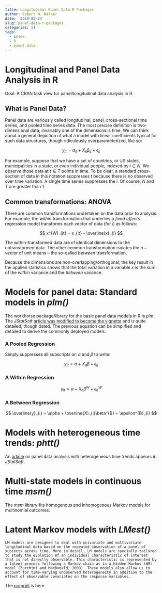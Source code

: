 ```yaml
---
title: Longitudinal Panel Data R Packages
author: Robert W. Walker
date: '2018-02-24'
slug: panel-data-r-packages
categories: []
tags:
  - Essex
  - R
  - panel data
---
```


# Longitudinal and Panel Data Analysis in R

Goal: A CRAN task view for panel/longitudinal data analysis in R.  

## What is Panel Data?

Panel data are variously called longitudinal, panel, cross-sectional time series, and pooled time series data.  The most precise definition is two-dimensional data; invariably one of the dimensions is time.  We can think about a general depiction of what a model with linear coefficients typical for such data structures, though ridiculously overparameterized, like so:

$$ y_{it} = \alpha_{it} + X_{it}\beta_{it} + \epsilon_{it} $$

For example, suppose that we have a set of countries, or US states, municipalities in a state, or even individual people, indexed by $i \in N$.  We observe those data at $t \in T$ points in time.  To be clear, a standard cross-section of data in this notation suppresses $t$ because there is no observed over time variation.  A single time series suppresses the $i$.  Of course, $N$ and $T$ are greater than 1.

## Common transformations: ANOVA

There are common transformations undertaken on the data prior to analysis.  For example, the *within* transformation that underlies a *fixed effects* regression model transforms each vector of data (for $i$) as follows:

$$ x^{W}_{it} = x_{it} - \overline{x}_{i} $$

The within-transformed data are of identical dimensions to the untransformed data.  The other common transformation isolates the $n-vector$ of unit means -- the so-called *between* transformation.

Because the dimensions are non-overlapping/orthogonal; the key result in the applied statistics shows that the total variation in a variable $x$ is the sum of the *within* variance and the *between* variance.

# Models for panel data: Standard models in *plm()*

The workhorse package/library for the basic panel data models in R is *plm*.  The *JStatSoft* [article was modified to become the vignette](https://cran.r-project.org/web/packages/plm/vignettes/plm.pdf) and is quite detailed, though dated.  The previous equation can be simplified and detailed to derive the commonly deployed models.

### A Pooled Regression

Simply suppresses all subscripts on $\alpha$ and $\beta$ to write:

$$ y_{it} = \alpha + X_{it}\beta + \epsilon_{it} $$

### A Within Regression

$$ y_{it} = \alpha + X_{it}\beta^{W} + \epsilon^{W}_{it} $$

### A Between Regression

$$ \overline{y}_{i} = \alpha + \overline{X}_{i}\beta^{B} + \epsilon^{B}_{i} $$

# Models with heterogeneous time trends: *phtt()*

An [article](https://arxiv.org/pdf/1407.6484.pdf) on panel data analysis with heterogeneous time trends appears in *JStatSoft*.

# Multi-state models in continuous time *msm()*

The *msm* library fits homogenous and inhomogenous Markov models for multinomial outcomes.

# Latent Markov models with *LMest()*

```
LM models are designed to deal with univariate and multivariate longitudinal data based on the repeated observation of a panel of subjects across time. More in detail, LM models are specially tailored to study the evolution of an individual characteristic of interest that is not directly observable. This characteristic is represented by a latent process following a Markov chain as in a Hidden Markov (HM) model (Zucchini and MacDonald, 2009). These models also allow us to account for time-varying unobserved heterogeneity in addition to the effect of observable covariates on the response variables.
```

The [preprint](https://arxiv.org/pdf/1501.04448.pdf) is here.